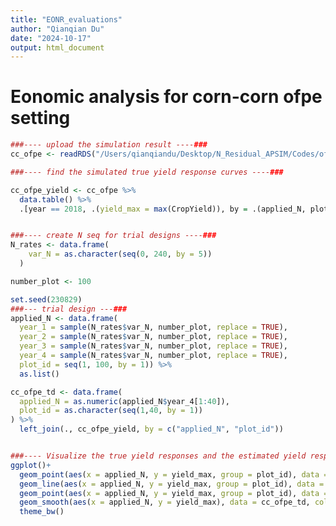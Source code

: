 ```yaml
---
title: "EONR_evaluations"
author: "Qianqian Du"
date: "2024-10-17"
output: html_document
---
```


# Eonomic analysis for corn-corn ofpe setting
```r
###---- upload the simulation result ----###
cc_ofpe <- readRDS("/Users/qianqiandu/Desktop/N_Residual_APSIM/Codes/ofpe_true_yrp/first_40.rds")

###---- find the simulated true yield response curves ----###

cc_ofpe_yield <- cc_ofpe %>% 
  data.table() %>% 
  .[year == 2018, .(yield_max = max(CropYield)), by = .(applied_N, plot_id)]


###---- create N seq for trial designs ----###
N_rates <- data.frame(
    var_N = as.character(seq(0, 240, by = 5))
  )

number_plot <- 100

set.seed(230829)
###--- trial design ---###
applied_N <- data.frame(
  year_1 = sample(N_rates$var_N, number_plot, replace = TRUE),
  year_2 = sample(N_rates$var_N, number_plot, replace = TRUE),
  year_3 = sample(N_rates$var_N, number_plot, replace = TRUE),
  year_4 = sample(N_rates$var_N, number_plot, replace = TRUE),
  plot_id = seq(1, 100, by = 1)) %>% 
  as.list()

cc_ofpe_td <- data.frame(
  applied_N = as.numeric(applied_N$year_4[1:40]),
  plot_id = as.character(seq(1,40, by = 1))
) %>% 
  left_join(., cc_ofpe_yield, by = c("applied_N", "plot_id"))


###---- Visualize the true yield responses and the estimated yield response from ofpe  ----###
ggplot()+
  geom_point(aes(x = applied_N, y = yield_max, group = plot_id), data = cc_ofpe_yield, size = 0.5)+
  geom_line(aes(x = applied_N, y = yield_max, group = plot_id), data = cc_ofpe_yield, size = 0.5)+
  geom_point(aes(x = applied_N, y = yield_max, group = plot_id), data = cc_ofpe_td, color = "blue")+
  geom_smooth(aes(x = applied_N, y = yield_max), data = cc_ofpe_td, color = "blue")+
  theme_bw()

```



